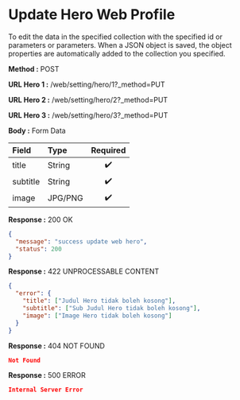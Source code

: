 
# Update Hero Web Profile

To edit the data in the specified collection with the specified id or parameters or parameters.
When a JSON object is saved, the object properties are automatically added to the collection you specified.

**Method :** <Badge variant="success">POST</Badge>

**URL Hero 1 :** <Badge variant="dark">/web/setting/hero/1?\_method=PUT</Badge>

**URL Hero 2 :** <Badge variant="dark">/web/setting/hero/2?\_method=PUT</Badge>

**URL Hero 3 :** <Badge variant="dark">/web/setting/hero/3?\_method=PUT</Badge>

**Body :** <Badge variant="purple">Form Data</Badge>

| Field    | Type    | Required |
| :------- | :------ | :------: |
| title    | String  |    ✔️    |
| subtitle | String  |    ✔️    |
| image    | JPG/PNG |    ✔️    |

**Response :** <BadgeOutline variant="success">200 OK</BadgeOutline>

```json
{
  "message": "success update web hero",
  "status": 200
}
```

**Response :** <BadgeOutline variant="info">422 UNPROCESSABLE CONTENT</BadgeOutline>

```json
{
  "error": {
    "title": ["Judul Hero tidak boleh kosong"],
    "subtitle": ["Sub Judul Hero tidak boleh kosong"],
    "image": ["Image Hero tidak boleh kosong"]
  }
}
```

**Response :** <BadgeOutline variant="warning">404 NOT FOUND</BadgeOutline>

```json
Not Found
```

**Response :** <BadgeOutline variant="danger">500 ERROR</BadgeOutline>

```json
Internal Server Error
```

